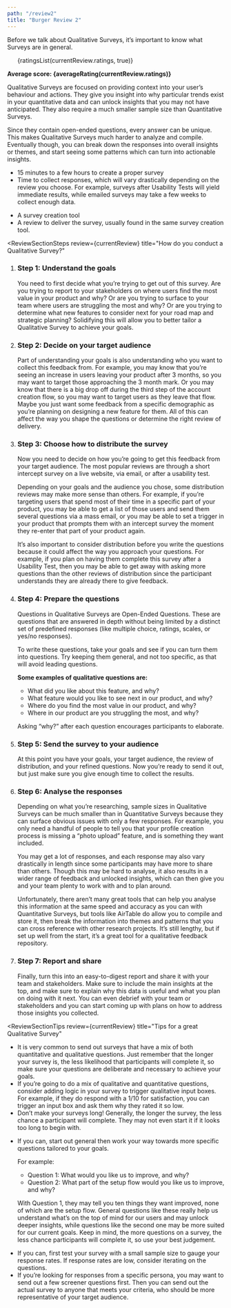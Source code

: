 ```yaml
---
path: "/review2"
title: "Burger Review 2"
---
```






<ReviewLayout pageTitle={props.pageContext.frontmatter.title} review={currentReview}>
  <SEO title={props.pageContext.frontmatter.title} />
  <ReviewSectionIntro>
    <p>Before we talk about Qualitative Surveys, it’s important to know what Surveys are in general.</p>
    <p>
      <ul className="unstyled">
        {ratingsList(currentReview.ratings, true)}
      </ul>
    </p>
    <p><strong>Average score: {averageRating(currentReview.ratings)}</strong></p>
  </ReviewSectionIntro>
<ReviewSectionWhatIs review={currentReview} title="What is a Qualitative Survey?">
  <p>
    Qualitative Surveys are focused on providing context into your user’s behaviour and actions. They give you insight into why particular trends exist in your quantitative data and can unlock insights that you may not have anticipated. They also require a much smaller sample size than Quantitative Surveys.
  </p>
  <p>
    Since they contain open-ended questions, every answer can be unique. This makes Qualitative Surveys much harder to analyze and compile. Eventually though, you can break down the responses into overall insights or themes, and start seeing some patterns which can turn into actionable insights.
  </p>
</ReviewSectionWhatIs>

<ReviewSectionNeeds title="What do you need for a Qualitative Survey?">
  <ReviewSectionNeedsPartial type="time">
    <ul>
      <li>15 minutes to a few hours to create a proper survey</li>
      <li>
        Time to collect responses, which will vary drastically depending on the
        review you choose. For example, surveys after Usability Tests will yield
        immediate results, while emailed surveys may take a few weeks to collect
        enough data.
      </li>
    </ul>
  </ReviewSectionNeedsPartial>
  <ReviewSectionNeedsPartial type="materials">
    <ul>
      <li>A survey creation tool</li>
      <li>
        A review to deliver the survey, usually found in the same survey
        creation tool.
      </li>
    </ul>
  </ReviewSectionNeedsPartial>
</ReviewSectionNeeds>

<ReviewSectionSteps
  review={currentReview}
  title="How do you conduct a Qualitative Survey?"
>
  <ol>
    <li>
      <h3>Step 1: Understand the goals</h3>
      You need to first decide what you’re trying to get out of this survey. Are
      you trying to report to your stakeholders on where users find the most value
      in your product and why? Or are you trying to surface to your team where users
      are struggling the most and why? Or are you trying to determine what new features
      to consider next for your road map and strategic planning? Solidifying this
      will allow you to better tailor a Qualitative Survey to achieve your goals.
    </li>
    <li>
      <h3>Step 2: Decide on your target audience</h3>
      <p>
        Part of understanding your goals is also understanding who you want to
        collect this feedback from. For example, you may know that you’re seeing
        an increase in users leaving your product after 3 months, so you may
        want to target those approaching the 3 month mark. Or you may know that
        there is a big drop off during the third step of the account creation
        flow, so you may want to target users as they leave that flow. Maybe you
        just want some feedback from a specific demographic as you’re planning
        on designing a new feature for them. All of this can affect the way you
        shape the questions or determine the right review of delivery.
      </p>
    </li>
    <li>
      <h3>Step 3: Choose how to distribute the survey</h3>
      <p>
        Now you need to decide on how you’re going to get this feedback from
        your target audience. The most popular reviews are through a short
        intercept survey on a live website, via email, or after a usability
        test.
      </p>
      <p>
        Depending on your goals and the audience you chose, some distribution
        reviews may make more sense than others. For example, if you’re
        targeting users that spend most of their time in a specific part of your
        product, you may be able to get a list of those users and send them
        several questions via a mass email, or you may be able to set a trigger
        in your product that prompts them with an intercept survey the moment
        they re-enter that part of your product again.
      </p>
      <p>
        It’s also important to consider distribution before you write the
        questions because it could affect the way you approach your questions.
        For example, if you plan on having them complete this survey after a
        Usability Test, then you may be able to get away with asking more
        questions than the other reviews of distribution since the participant
        understands they are already there to give feedback.
      </p>
    </li>
    <li>
      <h3>Step 4: Prepare the questions</h3>
      <p>
        Questions in Qualitative Surveys are Open-Ended Questions. These are
        questions that are answered in depth without being limited by a distinct
        set of predefined responses (like multiple choice, ratings, scales, or
        yes/no responses).
      </p>
      <p>
        To write these questions, take your goals and see if you can turn them
        into questions. Try keeping them general, and not too specific, as that
        will avoid leading questions.
      </p>
      <p>
        <strong>Some examples of qualitative questions are:</strong>
      </p>
      <ul>
        <li>What did you like about this feature, and why?</li>
        <li>
          What feature would you like to see next in our product, and why?
        </li>
        <li>Where do you find the most value in our product, and why?</li>
        <li>Where in our product are you struggling the most, and why?</li>
      </ul>
      <p>
        Asking “why?” after each question encourages participants to elaborate.
      </p>
    </li>
    <li>
      <h3>Step 5: Send the survey to your audience</h3>
      At this point you have your goals, your target audience, the review of distribution,
      and your refined questions. Now you’re ready to send it out, but just make
      sure you give enough time to collect the results.
    </li>
    <li>
      <h3>Step 6: Analyse the responses</h3>
      <p>
        Depending on what you’re researching, sample sizes in Qualitative
        Surveys can be much smaller than in Quantitative Surveys because they
        can surface obvious issues with only a few responses. For example, you
        only need a handful of people to tell you that your profile creation
        process is missing a “photo upload” feature, and is something they want
        included.
      </p>
      <p>
        You may get a lot of responses, and each response may also vary
        drastically in length since some participants may have more to share
        than others. Though this may be hard to analyse, it also results in a
        wider range of feedback and unlocked insights, which can then give you
        and your team plenty to work with and to plan around.
      </p>
      <p>
        Unfortunately, there aren’t many great tools that can help you analyse
        this information at the same speed and accuracy as you can with
        Quantitative Surveys, but tools like AirTable do allow you to compile
        and store it, then break the information into themes and patterns that
        you can cross reference with other research projects. It’s still
        lengthy, but if set up well from the start, it’s a great tool for a
        qualitative feedback repository.
      </p>
    </li>
    <li>
      <h3>Step 7: Report and share</h3>
      <p>
        Finally, turn this into an easy-to-digest report and share it with your
        team and stakeholders. Make sure to include the main insights at the
        top, and make sure to explain why this data is useful and what you plan
        on doing with it next. You can even debrief with your team or
        stakeholders and you can start coming up with plans on how to address
        those insights you collected.
      </p>
    </li>
  </ol>
</ReviewSectionSteps>

<ReviewSectionTips
  review={currentReview}
  title="Tips for a great Qualitative Survey"
>
  <ul>
    <li>
      It is very common to send out surveys that have a mix of both quantitative
      and qualitative questions. Just remember that the longer your survey is,
      the less likelihood that participants will complete it, so make sure your
      questions are deliberate and necessary to achieve your goals.
    </li>
    <li>
      If you’re going to do a mix of qualitative and quantitative questions,
      consider adding logic in your survey to trigger qualitative input boxes.
      For example, if they do respond with a 1/10 for satisfaction, you can
      trigger an input box and ask them why they rated it so low.
    </li>
    <li>
      Don’t make your surveys long! Generally, the longer the survey, the less
      chance a participant will complete. They may not even start it if it looks
      too long to begin with.
    </li>
    <li>
      <p>
        If you can, start out general then work your way towards more specific
        questions tailored to your goals.
      </p>
      <p>For example:</p>
      <ul>
        <li>Question 1: What would you like us to improve, and why?</li>
        <li>
          Question 2: What part of the setup flow would you like us to improve,
          and why?
        </li>
      </ul>
      <p>
        With Question 1, they may tell you ten things they want improved, none
        of which are the setup flow. General questions like these really help us
        understand what’s on the top of mind for our users and may unlock deeper
        insights, while questions like the second one may be more suited for our
        current goals. Keep in mind, the more questions on a survey, the less
        chance participants will complete it, so use your best judgement.
      </p>
    </li>
    <li>
      If you can, first test your survey with a small sample size to gauge your
      response rates. If response rates are low, consider iterating on the
      questions.
    </li>
    <li>
      If you’re looking for responses from a specific persona, you may want to
      send out a few screener questions first. Then you can send out the actual
      survey to anyone that meets your criteria, who should be more
      representative of your target audience.
    </li>
  </ul>
</ReviewSectionTips>

</ReviewLayout>
